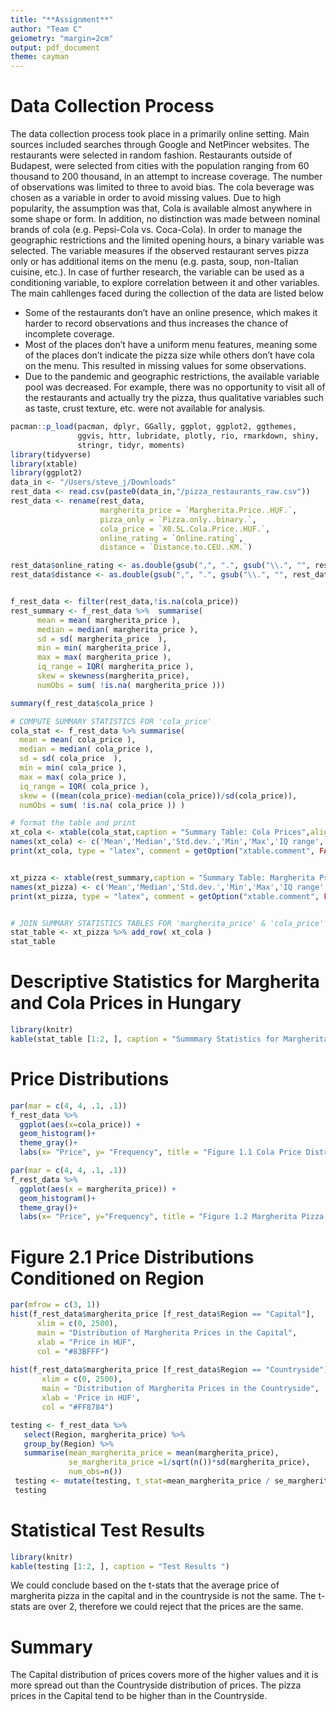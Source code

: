 ```yaml
---
title: "**Assignment**"
author: "Team C"
geiometry: "margin=2cm"
output: pdf_document
theme: cayman
---
```

# Data Collection Process 

The data collection process took place in a primarily online setting. Main sources included searches through Google and NetPincer websites. The restaurants were selected in random fashion. Restaurants outside of Budapest, were selected from cities with the population ranging from 60 thousand to 200 thousand, in an attempt to increase coverage. The number of observations was limited to three to avoid bias. The cola beverage was chosen as a variable in order to avoid missing values. Due to high popularity, the assumption was that, Cola is available almost anywhere in some shape or form. In addition, no distinction was made between nominal brands of cola (e.g. Pepsi-Cola vs. Coca-Cola). In order to manage the geographic restrictions and the limited opening hours, a binary variable was selected. The variable measures if the observed restaurant serves pizza only or has additional items on the menu (e.g. pasta, soup, non-Italian cuisine, etc.). In case of further research, the variable can be used as a conditioning variable, to explore correlation between it and other variables. The main cahllenges faced during the collection of the data are listed below 

* Some of the restaurants don’t have an online presence, which makes it harder to record observations and thus increases the chance of incomplete coverage. 
* Most of the places don’t have a uniform menu features, meaning some of the places don’t indicate the pizza size while others don’t have cola on the menu. This resulted in missing values for some observations. 
* Due to the pandemic and geographic restrictions, the available variable pool was decreased. For example, there was no opportunity to visit all of the restaurants and actually try the pizza, thus qualitative variables such as taste, crust texture, etc. were not available for analysis.  

```r
pacman::p_load(pacman, dplyr, GGally, ggplot, ggplot2, ggthemes,
               ggvis, httr, lubridate, plotly, rio, rmarkdown, shiny,
               stringr, tidyr, moments)
library(tidyverse)
library(xtable)
library(ggplot2)
data_in <- "/Users/steve_j/Downloads"
rest_data <- read.csv(paste0(data_in,"/pizza_restaurants_raw.csv"))
rest_data <- rename(rest_data,
                    margherita_price = `Margherita.Price..HUF.`,
                    pizza_only = `Pizza.only..binary.`,
                    cola_price = `X0.5L.Cola.Price..HUF.`,
                    online_rating = `Online.rating`,
                    distance = `Distance.to.CEU..KM.`)

rest_data$online_rating <- as.double(gsub(",", ".", gsub("\\.", "", rest_data$online_rating))) 
rest_data$distance <- as.double(gsub(",", ".", gsub("\\.", "", rest_data$distance)))


f_rest_data <- filter(rest_data,!is.na(cola_price))
rest_summary <- f_rest_data %>%  summarise(
      mean = mean( margherita_price ),
      median = median( margherita_price ),
      sd = sd( margherita_price  ),
      min = min( margherita_price ),
      max = max( margherita_price ),
      iq_range = IQR( margherita_price ),
      skew = skewness(margherita_price),
      numObs = sum( !is.na( margherita_price )))

summary(f_rest_data$cola_price )

# COMPUTE SUMMARY STATISTICS FOR 'cola_price'
cola_stat <- f_rest_data %>% summarise( 
  mean = mean( cola_price ),
  median = median( cola_price ),
  sd = sd( cola_price  ),
  min = min( cola_price ),
  max = max( cola_price ),
  iq_range = IQR( cola_price ),
  skew = ((mean(cola_price)-median(cola_price))/sd(cola_price)),
  numObs = sum( !is.na( cola_price )) )

# format the table and print
xt_cola <- xtable(cola_stat,caption = "Summary Table: Cola Prices",align='llccccccc', digits = c(2,0,2,0,0,0,0,3,0))
names(xt_cola) <- c('Mean','Median','Std.dev.','Min','Max','IQ range','Skewness', 'Observations' )
print(xt_cola, type = "latex", comment = getOption("xtable.comment", FALSE))


xt_pizza <- xtable(rest_summary,caption = "Summary Table: Margherita Prices",align='llccccccc', digits = c(2,0,2,0,0,0,0,3,0))
names(xt_pizza) <- c('Mean','Median','Std.dev.','Min','Max','IQ range','Skewness', 'Observations' )
print(xt_pizza, type = "latex", comment = getOption("xtable.comment", FALSE))


# JOIN SUMMARY STATISTICS TABLES FOR 'margherita_price' & 'cola_price'
stat_table <- xt_pizza %>% add_row( xt_cola )
stat_table
```

# Descriptive Statistics for Margherita and Cola Prices in Hungary 

```r
library(knitr)
kable(stat_table [1:2, ], caption = "Summmary Statistics for Margherita (1) and Cola (2)") 
```

# Price Distributions 

```r
par(mar = c(4, 4, .1, .1))
f_rest_data %>%
  ggplot(aes(x=cola_price)) +
  geom_histogram()+
  theme_gray()+
  labs(x= "Price", y= "Frequency", title = "Figure 1.1 Cola Price Distribution")

par(mar = c(4, 4, .1, .1))
f_rest_data %>%
  ggplot(aes(x = margherita_price)) +
  geom_histogram()+
  theme_gray()+
  labs(x= "Price", y="Frequency", title = "Figure 1.2 Margherita Pizza Price Distribution")
```

# Figure 2.1 Price Distributions Conditioned on Region 

```r
par(mfrow = c(3, 1)) 
hist(f_rest_data$margherita_price [f_rest_data$Region == "Capital"],
      xlim = c(0, 2500),
      main = "Distribution of Margherita Prices in the Capital",
      xlab = "Price in HUF",
      col = "#83BFFF")
     
hist(f_rest_data$margherita_price [f_rest_data$Region == "Countryside"],
       xlim = c(0, 2500),
       main = "Distribution of Margherita Prices in the Countryside",
       xlab = 'Price in HUF',
       col = "#FF8784")
```

```r
testing <- f_rest_data %>% 
   select(Region, margherita_price) %>% 
   group_by(Region) %>% 
   summarise(mean_margherita_price = mean(margherita_price),
             se_margherita_price =1/sqrt(n())*sd(margherita_price),
             num_obs=n())
 testing <- mutate(testing, t_stat=mean_margherita_price / se_margherita_price)
 testing 
```
\vspace*{-4cm}
# Statistical Test Results 

```r
library(knitr)
kable(testing [1:2, ], caption = "Test Results ") 
```
We could conclude based on the t-stats that the average price of margherita pizza in the capital and in the countryside is not the same. The t-stats are over 2, therefore we could reject that the prices are the same.

# Summary 

The Capital distribution of prices covers more of the higher values and it is more spread out than the Countryside distribution of prices. The pizza prices in the Capital tend to be higher than in the Countryside.




